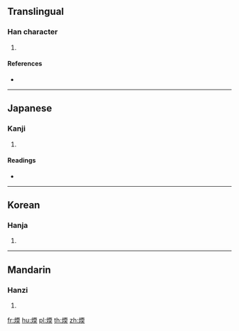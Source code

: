 {{character info/new}}
==Translingual==

===Han character===
{{Han char|rn=86|rad=火|as=09|sn=13|four=|canj=FMBK|ids=⿰火耎}}

# {{defn|Han|sort=火09}}

====References====
* {{Han ref|kx=0677.010|dkj=19197|dj=1087.230|hdz=32216.060|uh=7157|ud=29015}}

----

==Japanese==

===Kanji===
{{ja-kanji|grade=|rs=火09}}

# {{defn|lang=ja|sort=火09}}

====Readings====
* {{ja-readings|on=[[だん]] (dan), [[なん]] (nan)|kun=[[あたたか]] (atataka), [[あたためる]] (atatameru)}}

----

==Korean==

===Hanja===
{{ko-hanja|hangeul=난|eumhun=|rv=nan|mr=nan|y=nan}}

# {{defn|lang=ko|sort=火09}}

----

==Mandarin==

===Hanzi===
{{cmn-hanzi|pin=[[méi]] ([[mei2]]), [[nuǎn]] ([[nuan3]])|wg=mei<sup>2</sup>, nuan<sup>3</sup>}}

# {{defn|lang=cmn|sort=火09}}

[[fr:煗]]
[[hu:煗]]
[[pl:煗]]
[[th:煗]]
[[zh:煗]]
